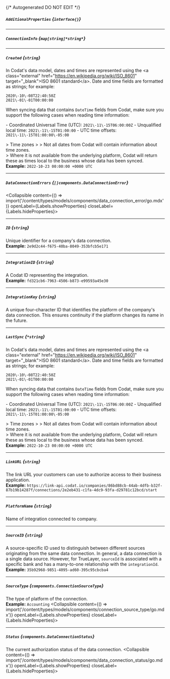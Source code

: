 {/* Autogenerated DO NOT EDIT  */}

##### `AdditionalProperties` *{`interface{}`}*

---
##### `ConnectionInfo` *{`map[string]*string*`}*

---
##### `Created` *{`string`}*
In Codat's data model, dates and times are represented using the \<a class\="external" href\="https://en.wikipedia.org/wiki/ISO_8601" target\="_blank"\>ISO 8601 standard\</a\>. Date and time fields are formatted as strings; for example:

```
2020\-10\-08T22:40:50Z
2021\-01\-01T00:00:00
```



When syncing data that contains `DateTime` fields from Codat, make sure you support the following cases when reading time information:

\- Coordinated Universal Time (UTC): `2021\-11\-15T06:00:00Z`
\- Unqualified local time: `2021\-11\-15T01:00:00`
\- UTC time offsets: `2021\-11\-15T01:00:00\-05:00`

\> Time zones
\> 
\> Not all dates from Codat will contain information about time zones.  
\> Where it is not available from the underlying platform, Codat will return these as times local to the business whose data has been synced.
<br/>
**Example:** `2022-10-23 00:00:00 +0000 UTC`

---
##### `DataConnectionErrors` *{`[]components.DataConnectionError`}*
<Collapsible content={() => import('/content/types/models/components/data_connection_error/go.mdx')} openLabel={Labels.showProperties} closeLabel={Labels.hideProperties}>
</Collapsible>

---
##### `ID` *{`string`}*
Unique identifier for a company's data connection.
<br/>
**Example:** `2e9d2c44-f675-40ba-8049-353bfcb5e171`

---
##### `IntegrationID` *{`string`}*
A Codat ID representing the integration.
<br/>
**Example:** `fd321cb6-7963-4506-b873-e99593a45e30`

---
##### `IntegrationKey` *{`string`}*
A unique four\-character ID that identifies the platform of the company's data connection. This ensures continuity if the platform changes its name in the future.

---
##### `LastSync` *{`*string`}*
In Codat's data model, dates and times are represented using the \<a class\="external" href\="https://en.wikipedia.org/wiki/ISO_8601" target\="_blank"\>ISO 8601 standard\</a\>. Date and time fields are formatted as strings; for example:

```
2020\-10\-08T22:40:50Z
2021\-01\-01T00:00:00
```



When syncing data that contains `DateTime` fields from Codat, make sure you support the following cases when reading time information:

\- Coordinated Universal Time (UTC): `2021\-11\-15T06:00:00Z`
\- Unqualified local time: `2021\-11\-15T01:00:00`
\- UTC time offsets: `2021\-11\-15T01:00:00\-05:00`

\> Time zones
\> 
\> Not all dates from Codat will contain information about time zones.  
\> Where it is not available from the underlying platform, Codat will return these as times local to the business whose data has been synced.
<br/>
**Example:** `2022-10-23 00:00:00 +0000 UTC`

---
##### `LinkURL` *{`string`}*
The link URL your customers can use to authorize access to their business application.
<br/>
**Example:** `https://link-api.codat.io/companies/86bd88cb-44ab-4dfb-b32f-87b19b14287f/connections/2e2eb431-c1fa-4dc9-93fa-d29781c12bcd/start`

---
##### `PlatformName` *{`string`}*
Name of integration connected to company.

---
##### `SourceID` *{`string`}*
A source\-specific ID used to distinguish between different sources originating from the same data connection. In general, a data connection is a single data source. However, for TrueLayer, `sourceId` is associated with a specific bank and has a many\-to\-one relationship with the `integrationId`.
<br/>
**Example:** `35b92968-9851-4095-ad60-395c95cbcba4`

---
##### `SourceType` *{`components.ConnectionSourceType`}*
The type of platform of the connection.
<br/>
**Example:** `Accounting`
<Collapsible content={() => import('/content/types/models/components/connection_source_type/go.mdx')} openLabel={Labels.showProperties} closeLabel={Labels.hideProperties}>
</Collapsible>

---
##### `Status` *{`components.DataConnectionStatus`}*
The current authorization status of the data connection.
<Collapsible content={() => import('/content/types/models/components/data_connection_status/go.mdx')} openLabel={Labels.showProperties} closeLabel={Labels.hideProperties}>
</Collapsible>


